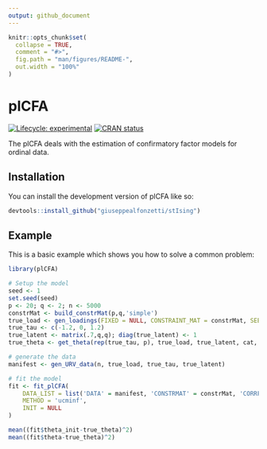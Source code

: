```yaml
---
output: github_document
---
```


<!-- README.md is generated from README.Rmd. Please edit that file -->

```r
knitr::opts_chunk$set(
  collapse = TRUE,
  comment = "#>",
  fig.path = "man/figures/README-",
  out.width = "100%"
)
```

# plCFA

<!-- badges: start -->
[![Lifecycle: experimental](https://img.shields.io/badge/lifecycle-experimental-orange.svg)](https://lifecycle.r-lib.org/articles/stages.html#experimental)
[![CRAN status](https://www.r-pkg.org/badges/version/plCFA)](https://CRAN.R-project.org/package=plCFA)
<!-- badges: end -->

The plCFA deals with the estimation of confirmatory factor models for ordinal data.

## Installation

You can install the development version of plCFA like so:

``` r
devtools::install_github("giuseppealfonzetti/stIsing")
```

## Example

This is a basic example which shows you how to solve a common problem:

```r
library(plCFA)

# Setup the model
seed <- 1
set.seed(seed)
p <- 20; q <- 2; n <- 5000
constrMat <- build_constrMat(p,q,'simple')
true_load <- gen_loadings(FIXED = NULL, CONSTRAINT_MAT = constrMat, SEED = seed)
true_tau <- c(-1.2, 0, 1.2)
true_latent <- matrix(.7,q,q); diag(true_latent) <- 1
true_theta <- get_theta(rep(true_tau, p), true_load, true_latent, cat, constrMat, 0)

# generate the data
manifest <- gen_URV_data(n, true_load, true_tau, true_latent)

# fit the model
fit <- fit_plCFA(
    DATA_LIST = list('DATA' = manifest, 'CONSTRMAT' = constrMat, 'CORRFLAG'=1),
    METHOD = 'ucminf',
    INIT = NULL
)

mean((fit$theta_init-true_theta)^2)
mean((fit$theta-true_theta)^2)
```

